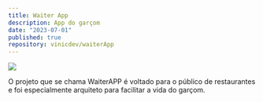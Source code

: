 ```yaml
---
title: Waiter App
description: App do garçom
date: "2023-07-01"
published: true
repository: vinicdev/waiterApp
---
```



![](/waiterApp.jpeg)

O projeto que se chama WaiterAPP é voltado para o público de restaurantes e foi especialmente arquiteto para facilitar a vida do garçom.
